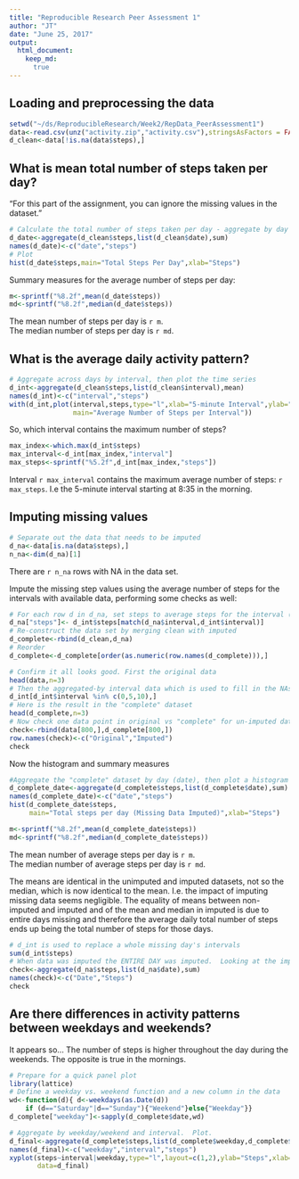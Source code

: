 ```yaml
---
title: "Reproducible Research Peer Assessment 1"
author: "JT"
date: "June 25, 2017"
output: 
  html_document:
    keep_md:
      true
---
```


## Loading and preprocessing the data

```r
setwd("~/ds/ReproducibleResearch/Week2/RepData_PeerAssessment1")
data<-read.csv(unz("activity.zip","activity.csv"),stringsAsFactors = FALSE)
d_clean<-data[!is.na(data$steps),]
```
## What is mean total number of steps taken per day?
"For this part of the assignment, you can ignore the missing values in the dataset."
```r
# Calculate the total number of steps taken per day - aggregate by day (i.e. date)
d_date<-aggregate(d_clean$steps,list(d_clean$date),sum)
names(d_date)<-c("date","steps")
# Plot
hist(d_date$steps,main="Total Steps Per Day",xlab="Steps")
```

Summary measures for the average number of steps per day:
```r
m<-sprintf("%8.2f",mean(d_date$steps))
md<-sprintf("%8.2f",median(d_date$steps))
```

The mean number of steps per day is `r m`.  
The median number of steps per day is `r md`.  

## What is the average daily activity pattern?  

``` r
# Aggregate across days by interval, then plot the time series
d_int<-aggregate(d_clean$steps,list(d_clean$interval),mean)
names(d_int)<-c("interval","steps")
with(d_int,plot(interval,steps,type="l",xlab="5-minute Interval",ylab="Steps",
                main="Average Number of Steps per Interval"))
```

So, which interval contains the maximum number of steps?
```r
max_index<-which.max(d_int$steps)
max_interval<-d_int[max_index,"interval"]
max_steps<-sprintf("%5.2f",d_int[max_index,"steps"])
```

Interval `r max_interval` contains the maximum average number of steps: `r max_steps`. I.e the 5-minute interval starting at 8:35 in the morning.

## Imputing missing values

```r
# Separate out the data that needs to be imputed
d_na<-data[is.na(data$steps),]
n_na<-dim(d_na)[1]
```

There are `r n_na` rows with NA in the data set.

Impute the missing step values using the average number of steps for the intervals with available data, performing some checks as well:

```r
# For each row d in d_na, set steps to average steps for the interval (stored in d_int)
d_na["steps"]<- d_int$steps[match(d_na$interval,d_int$interval)]
# Re-construct the data set by merging clean with imputed 
d_complete<-rbind(d_clean,d_na)
# Reorder
d_complete<-d_complete[order(as.numeric(row.names(d_complete))),]
```

``` r
# Confirm it all looks good. First the original data
head(data,n=3)
# Then the aggregated-by interval data which is used to fill in the NAs
d_int[d_int$interval %in% c(0,5,10),]
# Here is the result in the "complete" dataset
head(d_complete,n=3)
# Now check one data point in original vs "complete" for un-imputed data - looks good
check<-rbind(data[800,],d_complete[800,])
row.names(check)<-c("Original","Imputed")
check
```

Now the histogram and summary measures
``` r
#Aggregate the "complete" dataset by day (date), then plot a histogram
d_complete_date<-aggregate(d_complete$steps,list(d_complete$date),sum)
names(d_complete_date)<-c("date","steps")
hist(d_complete_date$steps,
     main="Total steps per day (Missing Data Imputed)",xlab="Steps")

```

``` r
m<-sprintf("%8.2f",mean(d_complete_date$steps))
md<-sprintf("%8.2f",median(d_complete_date$steps))
```

The mean number of average steps per day is `r m`.  
The median number of average steps per day is `r md`.  

The means are identical in the unimputed and imputed datasets, not so the median, which is now identical to the mean.  I.e. the impact of imputing missing data seems negligible. The equality of means between non-imputed and imputed and of the mean and median in imputed is due to entire days missing and therefore the average daily total number of steps ends up being the total number of steps for those days.


``` r
# d_int is used to replace a whole missing day's intervals
sum(d_int$steps)
# When data was imputed the ENTIRE DAY was imputed.  Looking at the imputed dataset -
check<-aggregate(d_na$steps,list(d_na$date),sum)
names(check)<-c("Date","Steps")
check
```


## Are there differences in activity patterns between weekdays and weekends?

It appears so... The number of steps is higher throughout the day during the weekends.  The opposite is true in the mornings.
``` r
# Prepare for a quick panel plot
library(lattice)
# Define a weekday vs. weekend function and a new column in the data
wd<-function(d){ d<-weekdays(as.Date(d))
    if (d=="Saturday"|d=="Sunday"){"Weekend"}else{"Weekday"}}
d_complete["weekday"]<-sapply(d_complete$date,wd)

# Aggregate by weekday/weekend and interval.  Plot.
d_final<-aggregate(d_complete$steps,list(d_complete$weekday,d_complete$interval),mean)
names(d_final)<-c("weekday","interval","steps")
xyplot(steps~interval|weekday,type="l",layout=c(1,2),ylab="Steps",xlab="Interval",
       data=d_final)

```
